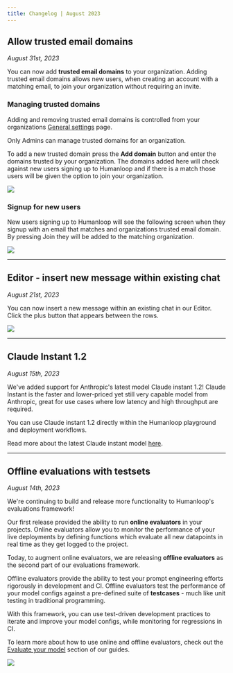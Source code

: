 ```yaml
---
title: Changelog | August 2023
---
```



## Allow trusted email domains

_August 31st, 2023_

You can now add **trusted email domains** to your organization. Adding trusted email domains allows new users, when creating an account with a matching email, to join your organization without requiring an invite.

### Managing trusted domains

Adding and removing trusted email domains is controlled from your organizations [General settings](https://app.humanloop.com/account/organization) page.

<Info> 
Only Admins can manage trusted domains for an organization.
</Info>

To add a new trusted domain press the **Add domain** button and enter the domains trusted by your organization. The domains added here will check against new users signing up to Humanloop and if there is a match those users will be given the option to join your organization. 

<img src="../../assets/images/8c6bd39-Screenshot_2023-08-30_at_10.16.44.png" />


### Signup for new users

New users signing up to Humanloop will see the following screen when they signup with an email that matches and organizations trusted email domain. By pressing Join they will be added to the matching organization. 

<img src="../../assets/images/d5524d7-Screenshot_2023-08-30_at_10.21.31.png" />

---

## Editor - insert new message within existing chat

_August 21st, 2023_

You can now insert a new message within an existing chat in our Editor. Click the plus button that appears between the rows.

<img src="../../assets/images/cd7c435-f300195-Screenshot_2023-08-21_at_19.52.37.png" />

---

## Claude Instant 1.2

_August 15th, 2023_

We've added support for Anthropic's latest model Claude instant 1.2! Claude Instant is the faster and lower-priced yet still very capable model from Anthropic, great for use cases where low latency and high throughput are required. 

You can use Claude instant 1.2 directly within the Humanloop playground and deployment workflows.

Read more about the latest Claude instant model [here](https://www.anthropic.com/index/releasing-claude-instant-1-2).

---

## Offline evaluations with testsets

_August 14th, 2023_

We're continuing to build and release more functionality to Humanloop's evaluations framework!

Our first release provided the ability to run **online evaluators** in your projects. Online evaluators allow you to monitor the performance of your live deployments by defining functions which evaluate all new datapoints in real time as they get logged to the project.

Today, to augment online evaluators, we are releasing **offline evaluators** as the second part of our evaluations framework.

Offline evaluators provide the ability to test your prompt engineering efforts rigorously in development and CI. Offline evaluators test the performance of your model configs against a pre-defined suite of **testcases** - much like unit testing in traditional programming.

With this framework, you can use test-driven development practices to iterate and improve your model configs, while monitoring for regressions in CI.

To learn more about how to use online and offline evaluators, check out the [Evaluate your model](/docs/guides/evaluate-your-model) section of our guides.

![](../../assets/images/36383ce-image.png)
